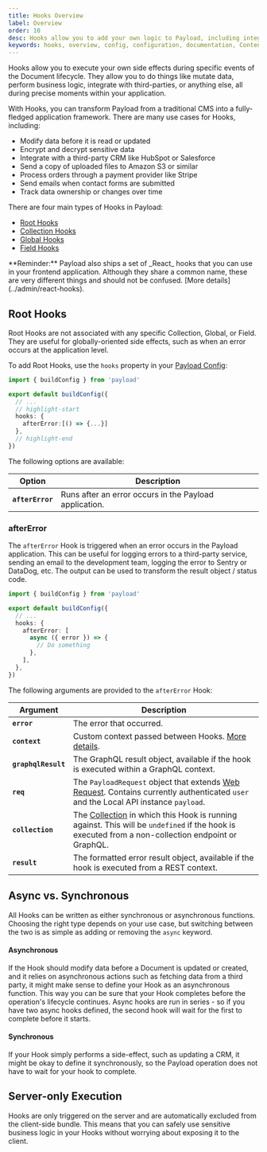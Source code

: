 ```yaml
---
title: Hooks Overview
label: Overview
order: 10
desc: Hooks allow you to add your own logic to Payload, including integrating with third-party APIs, adding auto-generated data, or modifying Payload's base functionality.
keywords: hooks, overview, config, configuration, documentation, Content Management System, cms, headless, javascript, node, react, nextjs
---
```


Hooks allow you to execute your own side effects during specific events of the Document lifecycle. They allow you to do things like mutate data, perform business logic, integrate with third-parties, or anything else, all during precise moments within your application.

With Hooks, you can transform Payload from a traditional CMS into a fully-fledged application framework. There are many use cases for Hooks, including:

- Modify data before it is read or updated
- Encrypt and decrypt sensitive data
- Integrate with a third-party CRM like HubSpot or Salesforce
- Send a copy of uploaded files to Amazon S3 or similar
- Process orders through a payment provider like Stripe
- Send emails when contact forms are submitted
- Track data ownership or changes over time

There are four main types of Hooks in Payload:

- [Root Hooks](#root-hooks)
- [Collection Hooks](/docs/hooks/collections)
- [Global Hooks](/docs/hooks/globals)
- [Field Hooks](/docs/hooks/fields)

<Banner type="warning">
  **Reminder:** Payload also ships a set of _React_ hooks that you can
  use in your frontend application. Although they share a common name,
  these are very different things and should not be confused. [More
  details](../admin/react-hooks).
</Banner>

## Root Hooks

Root Hooks are not associated with any specific Collection, Global, or Field. They are useful for globally-oriented side effects, such as when an error occurs at the application level.

To add Root Hooks, use the `hooks` property in your [Payload Config](/docs/configuration/overview):

```ts
import { buildConfig } from 'payload'

export default buildConfig({
  // ...
  // highlight-start
  hooks: {
    afterError:[() => {...}]
  },
  // highlight-end
})
```

The following options are available:

| Option           | Description                                            |
| ---------------- | ------------------------------------------------------ |
| **`afterError`** | Runs after an error occurs in the Payload application. |

### afterError

The `afterError` Hook is triggered when an error occurs in the Payload application. This can be useful for logging errors to a third-party service, sending an email to the development team, logging the error to Sentry or DataDog, etc. The output can be used to transform the result object / status code.

```ts
import { buildConfig } from 'payload'

export default buildConfig({
  // ...
  hooks: {
    afterError: [
      async ({ error }) => {
        // Do something
      },
    ],
  },
})
```

The following arguments are provided to the `afterError` Hook:

| Argument            | Description                                                                                                                                                                                     |
| ------------------- | ----------------------------------------------------------------------------------------------------------------------------------------------------------------------------------------------- |
| **`error`**         | The error that occurred.                                                                                                                                                                        |
| **`context`**       | Custom context passed between Hooks. [More details](./context).                                                                                                                                 |
| **`graphqlResult`** | The GraphQL result object, available if the hook is executed within a GraphQL context.                                                                                                          |
| **`req`**           | The `PayloadRequest` object that extends [Web Request](https://developer.mozilla.org/en-US/docs/Web/API/Request). Contains currently authenticated `user` and the Local API instance `payload`. |
| **`collection`**    | The [Collection](../configuration/collections) in which this Hook is running against. This will be `undefined` if the hook is executed from a non-collection endpoint or GraphQL.               |
| **`result`**        | The formatted error result object, available if the hook is executed from a REST context.                                                                                                       |

## Async vs. Synchronous

All Hooks can be written as either synchronous or asynchronous functions. Choosing the right type depends on your use case, but switching between the two is as simple as adding or removing the `async` keyword.

#### Asynchronous

If the Hook should modify data before a Document is updated or created, and it relies on asynchronous actions such as fetching data from a third party, it might make sense to define your Hook as an asynchronous function. This way you can be sure that your Hook completes before the operation's lifecycle continues. Async hooks are run in series - so if you have two async hooks defined, the second hook will wait for the first to complete before it starts.

#### Synchronous

If your Hook simply performs a side-effect, such as updating a CRM, it might be okay to define it synchronously, so the Payload operation does not have to wait for your hook to complete.

## Server-only Execution

Hooks are only triggered on the server and are automatically excluded from the client-side bundle. This means that you can safely use sensitive business logic in your Hooks without worrying about exposing it to the client.

